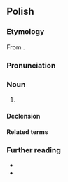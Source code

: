 {{also|nauczycielką}}
==Polish==

===Etymology===
From {{af|pl|nauczyciel|-ka}}.

===Pronunciation===
{{pl-p|na.u.czy'ciel.ka|a=Pl-nauczycielka.ogg}}

===Noun===
{{pl-noun|f|m=nauczyciel}}

# {{femeq|pl|nauczyciel|t=[[teacher]]}}
#: {{syn|pl|belferka|q1=colloquial, derogatory}}

====Declension====
{{pl-decl-noun-f}}

====Related terms====
{{col3|pl|title=adjective|uczony}}
{{col3|pl|title=adverb|uczenie}}
{{col3|pl|title=noun|nauka}}
{{col3|pl|title=verbs|uczyć|nauczyć|nauczać}}

===Further reading===
* {{R:pl:WSJP}}
* {{R:pl:PWN}}

{{C|pl|Education|Female people|Occupations}}